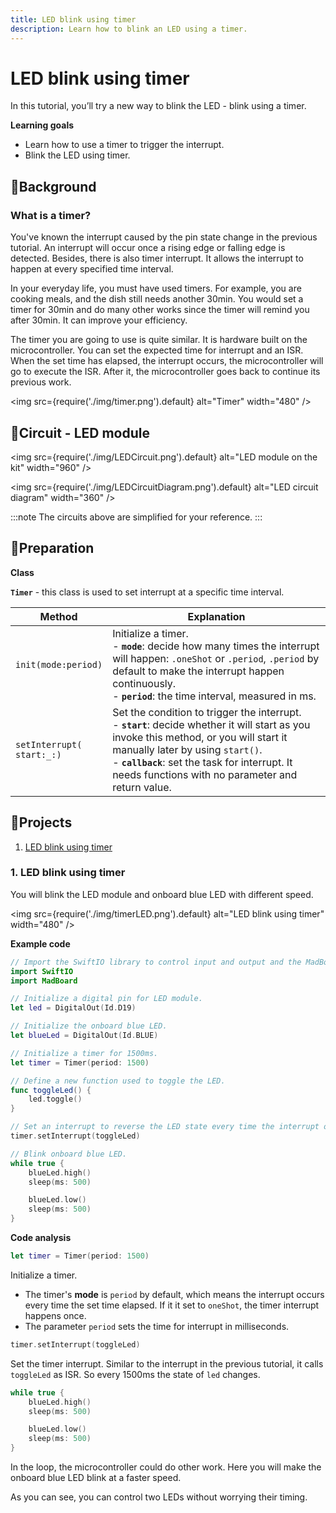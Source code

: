 ```yaml
---
title: LED blink using timer
description: Learn how to blink an LED using a timer.
---
```


# LED blink using timer

In this tutorial, you’ll try a new way to blink the LED - blink using a timer. 

**Learning goals**

* Learn how to use a timer to trigger the interrupt.
* Blink the LED using timer.



## 🔸Background

### What is a timer?
You've known the interrupt caused by the pin state change in the previous tutorial. An interrupt will occur once a rising edge or falling edge is detected. Besides, there is also timer interrupt. It allows the interrupt to happen at every specified time interval. 

In your everyday life, you must have used timers. For example, you are cooking meals, and the dish still needs another 30min. You would set a timer for 30min and do many other works since the timer will remind you after 30min. It can improve your efficiency.

The timer you are going to use is quite similar. It is hardware built on the microcontroller. You can set the expected time for interrupt and an ISR. When the set time has elapsed, the interrupt occurs, the microcontroller will go to execute the ISR. After it, the microcontroller goes back to continue its previous work.

<img
  src={require('./img/timer.png').default}
  alt="Timer" width="480"
/>

## 🔸Circuit - LED module
<img
  src={require('./img/LEDCircuit.png').default}
  alt="LED module on the kit" width="960"
/>

<img
  src={require('./img/LEDCircuitDiagram.png').default}
  alt="LED circuit diagram" width="360"
/>

:::note
The circuits above are simplified for your reference.
:::

## 🔸Preparation

**Class**

**`Timer`** -  this class is used to set interrupt at a specific time interval.

| Method | Explanation |
| ------ | ------------|
| `init(mode:period)` | Initialize a timer. <br />- **`mode`**: decide how many times the interrupt will happen: `.oneShot` or `.period`, `.period` by default to make the interrupt happen continuously. <br />- **`period`**: the time interval, measured in ms.|
| `setInterrupt(`<br />`start:_:)` | Set the condition to trigger the interrupt.  <br /> - **`start`**: decide whether it will start as you invoke this method, or you will start it manually later by using `start()`. <br />- **`callback`**: set the task for interrupt. It needs functions with no parameter and return value. |

## 🔸Projects
1. [LED blink using timer](./led-timer#1-led-blink-using-timer)


### 1. LED blink using timer

You will blink the LED module and onboard blue LED with different speed.

<img
  src={require('./img/timerLED.png').default}
  alt="LED blink using timer" width="480"
/>

**Example code**

```swift
// Import the SwiftIO library to control input and output and the MadBoard to use the id of the pins.
import SwiftIO
import MadBoard

// Initialize a digital pin for LED module.
let led = DigitalOut(Id.D19)

// Initialize the onboard blue LED.
let blueLed = DigitalOut(Id.BLUE)

// Initialize a timer for 1500ms.
let timer = Timer(period: 1500)

// Define a new function used to toggle the LED.
func toggleLed() {
    led.toggle()
}

// Set an interrupt to reverse the LED state every time the interrupt occurs.
timer.setInterrupt(toggleLed)

// Blink onboard blue LED.
while true {
    blueLed.high()
    sleep(ms: 500)

    blueLed.low()
    sleep(ms: 500)
}

```
**Code analysis**

```swift
let timer = Timer(period: 1500)
```
Initialize a timer. 
* The timer's **mode** is `period` by default, which means the interrupt occurs every time the set time elapsed. If it it set to `oneShot`, the timer interrupt happens once. 
* The parameter `period` sets the time for interrupt in milliseconds.

```swift
timer.setInterrupt(toggleLed)
```

Set the timer interrupt. Similar to the interrupt in the previous tutorial, it calls `toggleLed` as ISR. So every 1500ms the state of `led` changes.

```swift
while true {
    blueLed.high()
    sleep(ms: 500)

    blueLed.low()
    sleep(ms: 500)
}
```
In the loop, the microcontroller could do other work. Here you will make the onboard blue LED blink at a faster speed.

As you can see, you can control two LEDs without worrying their timing. 
